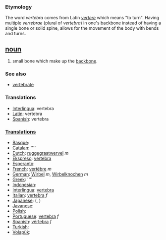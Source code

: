 === Etymology ===
The word ''vertebra'' comes from Latin ''[[vertere]]'' which means "to turn". Having multiple ''vertebrae'' (plural of ''vertebra'') in one's backbone instead of having a single bone or solid spine, allows for the movement of the body with bends and turns.

== [[noun]] ==
#small bone which make up the [[backbone]].

=== See also ===
*[[vertebrate]]

=== Translations ===
*[[Interlingua]]: vertebra
*[[Latin]]: vertebra
*[[Spanish]]: vertebra

===[[Translation]]s===
*[[Basque]]: [[]]
*[[Catalan]]: [[]] ''''
*[[Dutch]]: [[ruggegraatwervel]] ''m''
*[[Ekspreso]]: [[vertebra]]
*[[Esperanto]]: [[]]
*[[French]]: [[vertèbre]] ''m''
*[[German]]: [[Wirbel]] ''m'', [[Wirbelknochen]] ''m''
*[[Greek]]: [[]] ''''
*[[Indonesian]]: [[]]
*[[Interlingua]]: [[vertebra]] 
*[[Italian]]: [[vertebra]]  ''f''
*[[Japanese]]: [[]] (, )
*[[Javanese]]: [[]]
*[[Polish]]: [[]]
*[[Portuguese]]: [[vertebra]] ''f'' 
*[[Spanish]]: [[vértebra]] ''f''
*[[Turkish]]: [[]]
*[[Volapük]]: [[]]